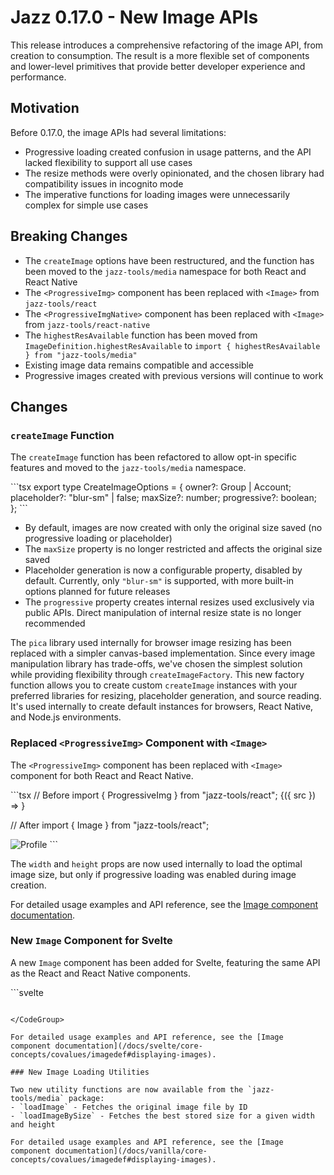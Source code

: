 
# Jazz 0.17.0 - New Image APIs

This release introduces a comprehensive refactoring of the image API, from creation to consumption. The result is a more flexible set of components and lower-level primitives that provide better developer experience and performance.

## Motivation

Before 0.17.0, the image APIs had several limitations:
- Progressive loading created confusion in usage patterns, and the API lacked flexibility to support all use cases
- The resize methods were overly opinionated, and the chosen library had compatibility issues in incognito mode
- The imperative functions for loading images were unnecessarily complex for simple use cases

## Breaking Changes

- The `createImage` options have been restructured, and the function has been moved to the `jazz-tools/media` namespace for both React and React Native
- The `<ProgressiveImg>` component has been replaced with `<Image>` from `jazz-tools/react`
- The `<ProgressiveImgNative>` component has been replaced with `<Image>` from `jazz-tools/react-native`
- The `highestResAvailable` function has been moved from `ImageDefinition.highestResAvailable` to `import { highestResAvailable } from "jazz-tools/media"`
- Existing image data remains compatible and accessible
- Progressive images created with previous versions will continue to work

## Changes

### `createImage` Function

The `createImage` function has been refactored to allow opt-in specific features and moved to the `jazz-tools/media` namespace.

<CodeGroup>
```tsx
export type CreateImageOptions = {
  owner?: Group | Account;
  placeholder?: "blur-sm" | false;
  maxSize?: number;
  progressive?: boolean;
};
```
</CodeGroup>

- By default, images are now created with only the original size saved (no progressive loading or placeholder)
- The `maxSize` property is no longer restricted and affects the original size saved
- Placeholder generation is now a configurable property, disabled by default. Currently, only `"blur-sm"` is supported, with more built-in options planned for future releases
- The `progressive` property creates internal resizes used exclusively via public APIs. Direct manipulation of internal resize state is no longer recommended

The `pica` library used internally for browser image resizing has been replaced with a simpler canvas-based implementation. Since every image manipulation library has trade-offs, we've chosen the simplest solution while providing flexibility through `createImageFactory`. This new factory function allows you to create custom `createImage` instances with your preferred libraries for resizing, placeholder generation, and source reading. It's used internally to create default instances for browsers, React Native, and Node.js environments.

### Replaced `<ProgressiveImg>` Component with `<Image>`

The `<ProgressiveImg>` component has been replaced with `<Image>` component for both React and React Native.

<CodeGroup>
```tsx
// Before
import { ProgressiveImg } from "jazz-tools/react";

<ProgressiveImg image={me.profile.image}>
  {({ src }) => <img alt="" src={src} className="w-full h-auto" />}
</ProgressiveImg>

// After
import { Image } from "jazz-tools/react";

<Image imageId={me.profile.image.id} alt="Profile" width={600} />
```
</CodeGroup>

The `width` and `height` props are now used internally to load the optimal image size, but only if progressive loading was enabled during image creation.

For detailed usage examples and API reference, see the [Image component documentation](/docs/react/core-concepts/covalues/imagedef#displaying-images).

### New `Image` Component for Svelte

A new `Image` component has been added for Svelte, featuring the same API as the React and React Native components.

<CodeGroup>
```svelte
<script lang="ts">
  import { Image } from 'jazz-tools/svelte';
</script>

<Image
  imageId={image.id}
  alt=""
  class="h-auto max-h-80 max-w-full rounded-t-xl mb-1"
  width={600}
/>
```
</CodeGroup>

For detailed usage examples and API reference, see the [Image component documentation](/docs/svelte/core-concepts/covalues/imagedef#displaying-images).

### New Image Loading Utilities

Two new utility functions are now available from the `jazz-tools/media` package:
- `loadImage` - Fetches the original image file by ID
- `loadImageBySize` - Fetches the best stored size for a given width and height

For detailed usage examples and API reference, see the [Image component documentation](/docs/vanilla/core-concepts/covalues/imagedef#displaying-images).
